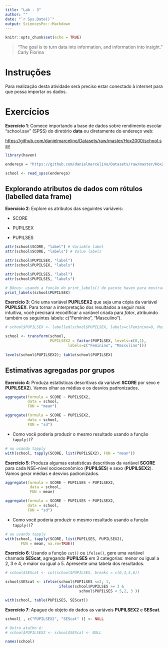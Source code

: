 ```yaml
---
title: "Lab - 3"
author: ""
date: "`r Sys.Date()`"
output: SciencesPo:::Markdown
---
```



```r
knitr::opts_chunk$set(echo = TRUE)
```

  > "The goal is to turn data into information, and information into insight."
<br> Carly Fiorina


# Instruções 
<div id="boxedtext">
Para realização desta atividade será preciso estar conectado à internet para que possa importar os dados.
</div>

# Exercícios

<div id="exercise">
**Exercício 1**: 
Comece importando a base de dados sobre rendimento escolar "school.sav" (SPSS) do diretório **data** ou diretamente do endereço web:

<https://github.com/danielmarcelino/Datasets/raw/master/Hox2000/school.sav>

</div>

```r
library(haven)

endereço = "https://github.com/danielmarcelino/Datasets/raw/master/Hox2000/school.sav"

school <- read_spss(endereço)
```

## Explorando atributos de dados com rótulos (labelled data frame)

<div id="exercise">
**Exercício 2**: Explore os atributos das seguintes variáveis:

- SCORE

- PUPILSEX

- PUPILSES

</div>

```r
attr(school$SCORE, "label") # Variable label
attr(school$SCORE, "labels") # Value labels
```


```r
attr(school$PUPILSEX, "label") 
attr(school$PUPILSEX, "labels")
```


```r
attr(school$PUPILSES, "label") 
attr(school$PUPILSES, "labels")
```


```r
# Bônus: usando a função do print_labels() do pacote haven para mostrar os labels.
print_labels(school$PUPILSEX)
```

<div id="exercise">
**Exercício 3**: Crie uma variável **PUPILSEX2** que seja uma cópia da variável **PUPILSEX**. Para tornar a interpretação dos resultados a seguir mais intuitiva, você precisará recodificar a variável criada para *fator*, atribuíndo também os seguintes labels: c("Feminino", "Masculino"). 
</div>

```r
# school$PUPILSEX <- labelled(school$PUPILSEX, labels=c(Feminino=0, Masculino=1))

school <- transform(school, 
                    PUPILSEX2 = factor(PUPILSEX, levels=c(0,1),
                            labels=c("Feminino", "Masculino")))
                  
levels(school$PUPILSEX2); table(school$PUPILSEX)
```


## Estimativas agregadas por grupos

<div id="exercise">
**Exercício 4**: Produza estatísticas descritivas da variável **SCORE** por sexo e **PUPILSEX2**). Vamos olhar as médias e os desvios padronizados.
</div>

```r
aggregate(formula = SCORE ~ PUPILSEX2, 
          data = school, 
          FUN = "mean")
```


```r
aggregate(formula = SCORE ~ PUPILSEX2,
          data = school, 
          FUN = "sd")
```


- Como você poderia produzir o mesmo resultado usando a função `tapply()`?

```r
# ou usando tapply
with(school, tapply(SCORE, list(PUPILSEX2), FUN = "mean"))
```



<div id="exercise">
**Exercício 5**: Produza algumas estatísticas descritivas da variável **SCORE** para cada NSE--nível socioeconômico (**PUPILSES**) e sexo (**PUPILSEX2**). Vamos gerar médias e desvios padronizados.
</div>


```r
aggregate(formula = SCORE ~ PUPILSES + PUPILSEX2,
           data = school, 
           FUN = mean)
```


```r
aggregate(formula = SCORE ~ PUPILSES + PUPILSEX2,
          data = school, 
          FUN = "sd")
```


- Como você poderia produzir o mesmo resultado usando a função `tapply()`?

```r
# ou usando tapply
with(school, tapply(SCORE, list(PUPILSES, PUPILSEX2),
       FUN = mean, na.rm=TRUE))
```



<div id="exercise">
**Exercício 6**: Usando a função `cut()` ou `ifelse()`, gere uma variável chamada **SEScat**, agregando **PUPILSES** em 3 categorias: menor ou igual a 2, 3 e 4, e maior ou igual a 5. 
Apresente uma tabela dos resultados.
</div>

```r
# school$SEScat <- cut(school$PUPILSES, breaks = c(0,3,5,6))

school$SEScat <- ifelse(school$PUPILSES <=2, 1,
                        ifelse(school$PUPILSES >= 3 &
                                 school$PUPILSES < 5,2, 3 ))

with(school, table(PUPILSES, SEScat))
```


<div id="exercise">
**Exercício 7**: Apague do objeto de dados as variáveis **PUPILSEX2** e **SEScat**.
</div>

```r
school[ , c("PUPILSEX2", "SEScat" )] <- NULL

# Outro atalho é:
# school$PUPILSEX2 <- school$SEScat <- NULL

names(school)
```


